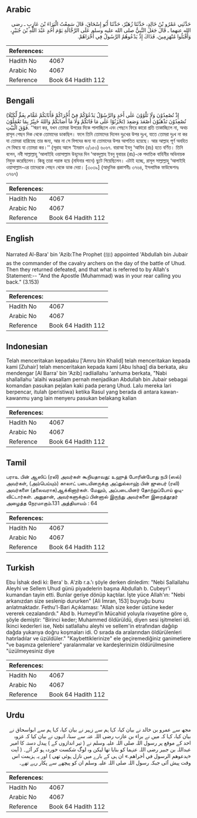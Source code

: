 ## Arabic


<div dir="rtl" lang="ar" style={{fontSize:'larger',backgroundColor:'#f8f9fa',padding:20}}>
حَدَّثَنِي عَمْرُو بْنُ خَالِدٍ، حَدَّثَنَا زُهَيْرٌ، حَدَّثَنَا أَبُو إِسْحَاقَ، قَالَ سَمِعْتُ الْبَرَاءَ بْنَ عَازِبٍ ـ رضى الله عنهما ـ قَالَ جَعَلَ النَّبِيُّ صلى الله عليه وسلم عَلَى الرَّجَّالَةِ يَوْمَ أُحُدٍ عَبْدَ اللَّهِ بْنَ جُبَيْرٍ، وَأَقْبَلُوا مُنْهَزِمِينَ، فَذَاكَ إِذْ يَدْعُوهُمُ الرَّسُولُ فِي أُخْرَاهُمْ‏.‏
</div>
<div style={{backgroundColor:'#f8f9fa',padding:20, marginBottom: 10}}><table> <thead> <tr> <th>References:</th> <th></th> </tr> </thead> <tbody><tr><td>Hadith No</td><td>4067</td></tr><tr><td>Arabic No</td><td>4067</td></tr><tr><td>Reference</td><td>Book 64 Hadith 112</td></tr></tbody></table></div>

## Bengali


<div dir="ltr" lang="bn" style={{fontSize:'larger',backgroundColor:'#f8f9fa',padding:20}}>
(إِذْ تُصْعِدُوْنَ وَلَا تَلْوُوْنَ عَلٰى أَحَدٍ وَالرَّسُوْلُ يَدْعُوْكُمْ فِيْٓ أُخْرَاكُمْ فَأَثَابَكُمْ غَمًّام بِغَمٍّ لِّكَيْلَا تَحْزَنُوْا عَلٰى مَا فَاتَكُمْ وَلَا مَآ أَصَابَكُمْ وَاللهُ خَبِيْرٌ بِمَا تَعْمَلُوْنَ) تُصْعِدُوْنَ تَذْهَبُوْنَ أَصْعَدَ وَصَعِدَ فَوْقَ الْبَيْتِ. ‘‘স্মরণ কর, যখন তোমরা উপরের দিকে পালাচ্ছিলে এবং পেছনে ফিরে কারো প্রতি তাকাচ্ছিলে না, অথচ রাসূল পেছন দিক থেকে তোমাদের ডাকছিল। ফলে তিনি তোমাদের দিলেন দুঃখের উপর দুঃখ, যাতে তোমরা দুঃখ না কর যা তোমরা হারিয়েছ তার জন্য, আর না সে বিপদের জন্য যা তোমাদের উপর আপতিত হয়েছে। আর আল্লাহ পূর্ণ অবহিত সে বিষয়ে যা তোমরা কর।’’ (সূরাহ আলে ‘ইমরান ৩/১৫৩) ৬০৬৭. বারাআ ইবনু ‘আযিব (রাঃ) হতে বর্ণিত। তিনি বলেন, নবী সাল্লাল্লাহু ‘আলাইহি ওয়াসাল্লাম উহূদের দিন ‘আবদুল্লাহ ইবনু যুবায়র (রাঃ)-কে পদাতিক বাহিনীর অধিনায়ক নিযুক্ত করেছিলেন। কিন্তু তারা পরাস্ত হয়ে (মদিনার পানে) ছুটে গিয়েছিলেন। এটাই হচ্ছে, রাসূল সাল্লাল্লাহু ‘আলাইহি ওয়াসাল্লাম-এর তাদেরকে পেছন থেকে ডাক দেয়া। [৩০৩৯] (আধুনিক প্রকাশনীঃ ৩৭৬৪, ইসলামিক ফাউন্ডেশনঃ ৩৭৬৭)
</div>
<div style={{backgroundColor:'#f8f9fa',padding:20, marginBottom: 10}}><table> <thead> <tr> <th>References:</th> <th></th> </tr> </thead> <tbody><tr><td>Hadith No</td><td>4067</td></tr><tr><td>Arabic No</td><td>4067</td></tr><tr><td>Reference</td><td>Book 64 Hadith 112</td></tr></tbody></table></div>

## English


<div dir="ltr" lang="en" style={{fontSize:'larger',backgroundColor:'#f8f9fa',padding:20}}>
Narrated Al-Bara' bin 'Azib:The Prophet (ﷺ) appointed 'Abdullah bin Jubair as the commander of the cavalry archers on the day of the battle of Uhud. Then they returned defeated, and that what is referred to by Allah's Statement:-- "And the Apostle (Muhammad) was in your rear calling you back." (3.153)
</div>
<div style={{backgroundColor:'#f8f9fa',padding:20, marginBottom: 10}}><table> <thead> <tr> <th>References:</th> <th></th> </tr> </thead> <tbody><tr><td>Hadith No</td><td>4067</td></tr><tr><td>Arabic No</td><td>4067</td></tr><tr><td>Reference</td><td>Book 64 Hadith 112</td></tr></tbody></table></div>

## Indonesian


<div dir="ltr" lang="id" style={{fontSize:'larger',backgroundColor:'#f8f9fa',padding:20}}>
Telah menceritakan kepadaku ['Amru bin Khalid] telah menceritakan kepada kami [Zuhair] telah menceritakan kepada kami [Abu Ishaq] dia berkata, aku mendengar [Al Barra' bin 'Azib] radliallahu 'anhuma berkata, "Nabi shallallahu 'alaihi wasallam pernah menjadikan Abdullah bin Jubair sebagai komandan pasukan pejalan kaki pada perang Uhud. Lalu mereka lari berpencar, itulah (peristiwa) ketika Rasul yang berada di antara kawan-kawanmu yang lain menyeru pasukan belakang kalian
</div>
<div style={{backgroundColor:'#f8f9fa',padding:20, marginBottom: 10}}><table> <thead> <tr> <th>References:</th> <th></th> </tr> </thead> <tbody><tr><td>Hadith No</td><td>4067</td></tr><tr><td>Arabic No</td><td>4067</td></tr><tr><td>Reference</td><td>Book 64 Hadith 112</td></tr></tbody></table></div>

## Tamil


<div dir="ltr" lang="ta" style={{fontSize:'larger',backgroundColor:'#f8f9fa',padding:20}}>
பராஉ பின் ஆஸிப் (ரலி) அவர்கள் கூறியதாவது: உஹுத் போரின்போது நபி (ஸல்) அவர்கள், (அம்பெய்யும்) காலாட் படையினருக்கு அப்துல்லாஹ் பின் ஜுபைர் (ரலி) அவர்களை (தலைவராக)ஆக்கினார்கள். மேலும், அப்படையினர் தோற்றுப்போய் ஓடிவிட்டார்கள். அதுதான், அவர்களுக்குப் பின்னால் இருந்து அவர்களை இறைத்தூதர் அழைத்த நேரமாகும்.131 அத்தியாயம் : 64
</div>
<div style={{backgroundColor:'#f8f9fa',padding:20, marginBottom: 10}}><table> <thead> <tr> <th>References:</th> <th></th> </tr> </thead> <tbody><tr><td>Hadith No</td><td>4067</td></tr><tr><td>Arabic No</td><td>4067</td></tr><tr><td>Reference</td><td>Book 64 Hadith 112</td></tr></tbody></table></div>

## Turkish


<div dir="ltr" lang="tr" style={{fontSize:'larger',backgroundColor:'#f8f9fa',padding:20}}>
Ebu İshak dedi ki: Bera' b. A'zib r.a.'ı şöyle derken dinledim: "Nebi Sallallahu Aleyhi ve Sellem Uhud günü piyadelerin başına Abdullah b. Cubeyr'i kumandan tayin etti. Bunlar geriye dönüp kaçtılar. İşte yüce Allah'ın: "Nebi arkanızdan size seslenip dururken" [Ali İmran, 153] buyruğu bunu anlatmaktadır. Fethu'l-Bari Açıklaması: "Allah size keder üstüne keder vererek cezalandırdı." Abd b. Humeyd'in Mücahid yoluyla rivayetine göre o, şöyle demiştir: "Birinci keder; Muhammed öldürüldü, diyen sesi işitmeleri idi. İkinci kederleri ise, Nebi satlallahu aleyhi ve sellem'in etrafından dağılıp dağda yukarıya doğru koşmaları idi. O sırada da aralarından öldürülenleri hatırladılar ve üzüldüler." "Kaybettiklerinize" ele geçiremediğiniz ganimetiere "ve başınıza gelenlere" yaralanmalar ve kardeşlerinizin öldürülmesine "üzülmeyesiniz diye
</div>
<div style={{backgroundColor:'#f8f9fa',padding:20, marginBottom: 10}}><table> <thead> <tr> <th>References:</th> <th></th> </tr> </thead> <tbody><tr><td>Hadith No</td><td>4067</td></tr><tr><td>Arabic No</td><td>4067</td></tr><tr><td>Reference</td><td>Book 64 Hadith 112</td></tr></tbody></table></div>

## Urdu


<div dir="rtl" lang="ur" style={{fontSize:'larger',backgroundColor:'#f8f9fa',padding:20}}>
مجھ سے عمرو بن خالد نے بیان کیا، کہا ہم سے زہیر نے بیان کیا، کہا ہم سے ابواسحاق نے بیان کیا، کہا کہ میں نے براء بن عازب رضی اللہ عنہ سے سنا، انہوں نے بیان کیا کہ غزوہ احد کے موقع پر رسول اللہ صلی اللہ علیہ وسلم نے ( تیر اندازوں کے ) پیدل دستہ کا امیر عبداللہ بن جبیر رضی اللہ عنہما کو بنایا تھا لیکن وہ لوگ شکست خوردہ ہو کر آئے۔ ( آیت «يدعوهم الرسول في أخراهم‏.‏» ان ہی کے بارے میں نازل ہوئی تھی ) اور یہ ہزیمت اس وقت پیش آئی جبکہ رسول اللہ صلی اللہ علیہ وسلم ان کو پیچھے سے پکار رہے تھے۔
</div>
<div style={{backgroundColor:'#f8f9fa',padding:20, marginBottom: 10}}><table> <thead> <tr> <th>References:</th> <th></th> </tr> </thead> <tbody><tr><td>Hadith No</td><td>4067</td></tr><tr><td>Arabic No</td><td>4067</td></tr><tr><td>Reference</td><td>Book 64 Hadith 112</td></tr></tbody></table></div>